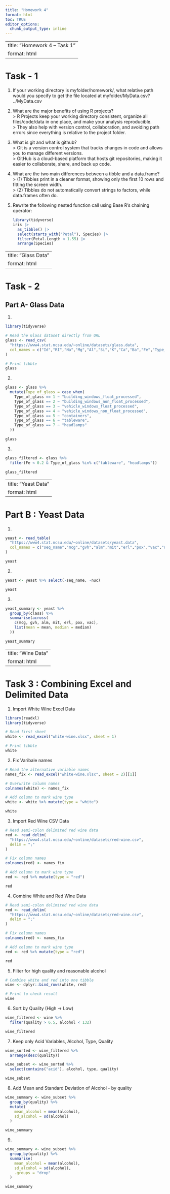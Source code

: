 ```yaml
---
title: "Homework 4"
format: html
toc: TRUE
editor_options: 
  chunk_output_type: inline
---
```


---
title: "Homework 4 – Task 1"
format: html
---

# Task - 1

1.  If your working directory is myfolder/homework/, what relative path would you specify to get the file located at myfolder/MyData.csv?\
    ../MyData.csv

2.  What are the major benefits of using R projects?\
    \> R Projects keep your working directory consistent, organize all files/code/data in one place, and make your analysis reproducible.\
    \> They also help with version control, collaboration, and avoiding path errors since everything is relative to the project folder.

3.  What is git and what is github?\
    \> Git is a version control system that tracks changes in code and allows you to manage different versions.\
    \> GitHub is a cloud-based platform that hosts git repositories, making it easier to collaborate, share, and back up code.

4.  What are the two main differences between a tibble and a data.frame?\
    \> (1) Tibbles print in a cleaner format, showing only the first 10 rows and fitting the screen width.\
    \> (2) Tibbles do not automatically convert strings to factors, while data.frames often do.

5.  Rewrite the following nested function call using Base R’s chaining operator:

    ```r
    library(tidyverse)
    iris |>
      as_tibble() |>
      select(starts_with("Petal"), Species) |>
      filter(Petal.Length < 1.55) |>
      arrange(Species)


    ```

---
title: "Glass Data"
format: html
---

# Task - 2

## Part A- Glass Data

1.  

```r
library(tidyverse)

# Read the Glass dataset directly from URL
glass <- read_csv(
  "https://www4.stat.ncsu.edu/~online/datasets/glass.data",
  col_names = c("Id","RI","Na","Mg","Al","Si","K","Ca","Ba","Fe","Type_of_glass")
)

# Print tibble
glass
```

2.  

```r
glass <- glass %>%
  mutate(Type_of_glass = case_when(
    Type_of_glass == 1 ~ "building_windows_float_processed",
    Type_of_glass == 2 ~ "building_windows_non_float_processed",
    Type_of_glass == 3 ~ "vehicle_windows_float_processed",
    Type_of_glass == 4 ~ "vehicle_windows_non_float_processed",
    Type_of_glass == 5 ~ "containers",
    Type_of_glass == 6 ~ "tableware",
    Type_of_glass == 7 ~ "headlamps"
  ))

glass
```

3.  

```r
glass_filtered <- glass %>%
  filter(Fe < 0.2 & Type_of_glass %in% c("tableware", "headlamps"))

glass_filtered
```

---
title: "Yeast Data"
format: html
---

# Part B : Yeast Data

1.  

```r
yeast <- read_table(
  "https://www4.stat.ncsu.edu/~online/datasets/yeast.data",
  col_names = c("seq_name","mcg","gvh","alm","mit","erl","pox","vac","nuc","class")
)

yeast
```

2.  

```r
yeast <- yeast %>% select(-seq_name, -nuc)

yeast
```

3.  

```r
yeast_summary <- yeast %>%
  group_by(class) %>%
  summarise(across(
    c(mcg, gvh, alm, mit, erl, pox, vac),
    list(mean = mean, median = median)
  ))

yeast_summary
```

---
title: "Wine Data"
format: html
---

# Task 3 : Combining Excel and Delimited Data

1.  Import White Wine Excel Data

```r
library(readxl)
library(tidyverse)

# Read first sheet
white <- read_excel("white-wine.xlsx", sheet = 1)

# Print tibble
white
```

2.  Fix Varibale names

```r
# Read the alternative variable names
names_fix <- read_excel("white-wine.xlsx", sheet = 2)[[1]]

# Overwrite column names
colnames(white) <- names_fix

# Add column to mark wine type
white <- white %>% mutate(type = "white")

white
```

3.  Import Red Wine CSV Data

```r
# Read semi-colon delimited red wine data
red <- read_delim(
  "https://www4.stat.ncsu.edu/~online/datasets/red-wine.csv",
  delim = ";"
)

# Fix column names
colnames(red) <- names_fix

# Add column to mark wine type
red <- red %>% mutate(type = "red")

red
```

4.  Combine White and Red Wine Data

```r
# Read semi-colon delimited red wine data
red <- read_delim(
  "https://www4.stat.ncsu.edu/~online/datasets/red-wine.csv",
  delim = ";"
)

# Fix column names
colnames(red) <- names_fix

# Add column to mark wine type
red <- red %>% mutate(type = "red")

red
```

5.  Filter for high quality and reasonable alcohol

```r
# Combine white and red into one tibble
wine <- dplyr::bind_rows(white, red)

# Print to check result
wine

```

6.  Sort by Quality (High -\> Low)

```r
wine_filtered <- wine %>%
  filter(quality > 6.5, alcohol < 132)

wine_filtered

```

7.  Keep only Acid Variables, Alcohol, Type, Quality

```r
wine_sorted <- wine_filtered %>%
  arrange(desc(quality))

wine_subset <- wine_sorted %>%
  select(contains("acid"), alcohol, type, quality)

wine_subset

```

8.  Add Mean and Standard Deviation of Alcohol - by quality

```r
wine_summary <- wine_subset %>%
  group_by(quality) %>%
  mutate(
    mean_alcohol = mean(alcohol),
    sd_alcohol = sd(alcohol)
  )

wine_summary

```

9.  

```r
wine_summary <- wine_subset %>%
  group_by(quality) %>%
  summarise(
    mean_alcohol = mean(alcohol),
    sd_alcohol = sd(alcohol),
    .groups = "drop"
  )

wine_summary
```
